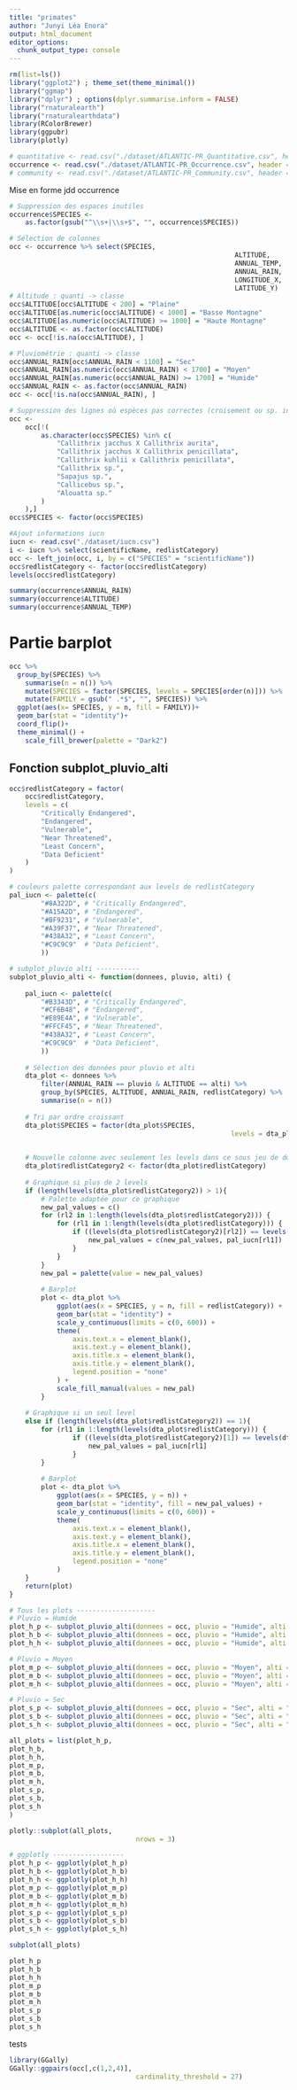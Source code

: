 ```yaml
---
title: "primates"
author: "Junyi Léa Enora"
output: html_document
editor_options: 
  chunk_output_type: console
---
```

```r
rm(list=ls())
library("ggplot2") ; theme_set(theme_minimal())
library("ggmap")
library("dplyr") ; options(dplyr.summarise.inform = FALSE)
library("rnaturalearth")
library("rnaturalearthdata")
library(RColorBrewer)
library(ggpubr)
library(plotly)
```

```r
# quantitative <- read.csv("./dataset/ATLANTIC-PR_Quantitative.csv", header = TRUE, sep = ";")
occurrence <- read.csv("./dataset/ATLANTIC-PR_Occurrence.csv", header = TRUE, sep = ";")
# community <- read.csv("./dataset/ATLANTIC-PR_Community.csv", header = TRUE, sep = ";")
```
Mise en forme jdd occurrence
```r
# Suppression des espaces inutiles
occurrence$SPECIES <-
	as.factor(gsub("^\\s+|\\s+$", "", occurrence$SPECIES))

# Sélection de colonnes
occ <- occurrence %>% select(SPECIES,
														 ALTITUDE,
														 ANNUAL_TEMP,
														 ANNUAL_RAIN,
														 LONGITUDE_X,
														 LATITUDE_Y)
# Altitude : quanti -> classe
occ$ALTITUDE[occ$ALTITUDE < 200] = "Plaine"
occ$ALTITUDE[as.numeric(occ$ALTITUDE) < 1000] = "Basse Montagne"
occ$ALTITUDE[as.numeric(occ$ALTITUDE) >= 1000] = "Haute Montagne"
occ$ALTITUDE <- as.factor(occ$ALTITUDE)
occ <- occ[!is.na(occ$ALTITUDE), ]

# Pluviométrie : quanti -> classe
occ$ANNUAL_RAIN[occ$ANNUAL_RAIN < 1100] = "Sec"
occ$ANNUAL_RAIN[as.numeric(occ$ANNUAL_RAIN) < 1700] = "Moyen"
occ$ANNUAL_RAIN[as.numeric(occ$ANNUAL_RAIN) >= 1700] = "Humide"
occ$ANNUAL_RAIN <- as.factor(occ$ANNUAL_RAIN)
occ <- occ[!is.na(occ$ANNUAL_RAIN), ]

# Suppression des lignes où espèces pas correctes (croisement ou sp. indéterminée)
occ <-
	occ[!(
		as.character(occ$SPECIES) %in% c(
			"Callithrix jacchus X Callithrix aurita",
			"Callithrix jacchus X Callithrix penicillata",
			"Callithrix kuhlii x Callithrix penicillata",
			"Callithrix sp.",
			"Sapajus sp.",
			"Callicebus sp.",
			"Alouatta sp."
		)
	),]
occ$SPECIES <- factor(occ$SPECIES)

#Ajout informations iucn
iucn <- read.csv("./dataset/iucn.csv")
i <- iucn %>% select(scientificName, redlistCategory)
occ <- left_join(occ, i, by = c("SPECIES" = "scientificName"))
occ$redlistCategory <- factor(occ$redlistCategory)
levels(occ$redlistCategory)
```

<!-- ```{r} -->
<!-- for (i in 29:35){ -->
<!-- 	quantitative[,i] <- as.numeric(quantitative[,i]) -->
<!-- } -->
<!-- summary(quantitative[,29:35]) -->
<!-- ``` -->


```r
summary(occurrence$ANNUAL_RAIN)
summary(occurrence$ALTITUDE)
summary(occurrence$ANNUAL_TEMP)
```

# Partie barplot

```r
occ %>% 
  group_by(SPECIES) %>% 
	summarise(n = n()) %>%
	mutate(SPECIES = factor(SPECIES, levels = SPECIES[order(n)])) %>% 
	mutate(FAMILY = gsub(" .*$", "", SPECIES)) %>% 
  ggplot(aes(x= SPECIES, y = n, fill = FAMILY))+
  geom_bar(stat = "identity")+
  coord_flip()+
  theme_minimal() +
	scale_fill_brewer(palette = "Dark2")
```

<!-- ## Séparation humidité/temp-alt  -->
<!-- ```{r} -->
<!-- quantile(occurrence$ANNUAL_RAIN, c(1/3, 2/3), na.rm = TRUE) -->
<!-- quantile(occurrence$ALTITUDE, c(1/3, 2/3), na.rm = TRUE) -->
<!-- ``` -->

<!-- * Jusqu'à 200 : plaine -->
<!-- * 200-1000 : basse montagne -->
<!-- * 1000 - ? : moyenne et haute montagne -->


<!-- ```{r} -->
<!-- plot(occurrence$ALTITUDE, occurrence$ANNUAL_TEMP) -->
<!-- hist(occurrence$ANNUAL_RAIN, nclass = 50) -->
<!-- ``` -->

## Fonction subplot_pluvio_alti
```r
occ$redlistCategory = factor(
	occ$redlistCategory,
	levels = c(
		"Critically Endangered",
		"Endangered",
		"Vulnerable",
		"Near Threatened",
		"Least Concern",
		"Data Deficient"
	)
)

# couleurs palette correspondant aux levels de redlistCategory
pal_iucn <- palette(c(
		"#8A322D", # "Critically Endangered",
		"#A15A2D", # "Endangered",
		"#BF9231", # "Vulnerable",
		"#A39F37", # "Near Threatened",
		"#438A32", # "Least Concern",
		"#C9C9C9"  # "Data Deficient",
		))
```


```r
# subplot_pluvio_alti -----------
subplot_pluvio_alti <- function(donnees, pluvio, alti) {
	
	pal_iucn <- palette(c(
		"#B3343D", # "Critically Endangered",
		"#CF6B48", # "Endangered",
		"#E89E4A", # "Vulnerable",
		"#FFCF45", # "Near Threatened",
		"#438A32", # "Least Concern",
		"#C9C9C9"  # "Data Deficient",
		))
	
	# Sélection des données pour pluvio et alti
	dta_plot <- donnees %>%
		filter(ANNUAL_RAIN == pluvio & ALTITUDE == alti) %>%
		group_by(SPECIES, ALTITUDE, ANNUAL_RAIN, redlistCategory) %>%
		summarise(n = n())
	
	# Tri par ordre croissant
	dta_plot$SPECIES = factor(dta_plot$SPECIES,
														levels = dta_plot$SPECIES[order(dta_plot$n, 
																														decreasing = TRUE)])

	# Nouvelle colonne avec seulement les levels dans ce sous jeu de données
	dta_plot$redlistCategory2 <- factor(dta_plot$redlistCategory)
	
	# Graphique si plus de 2 levels
	if (length(levels(dta_plot$redlistCategory2)) > 1){
		# Palette adaptée pour ce graphique
		new_pal_values = c()
		for (rl2 in 1:length(levels(dta_plot$redlistCategory2))) {
			for (rl1 in 1:length(levels(dta_plot$redlistCategory))) {
				if ((levels(dta_plot$redlistCategory2)[rl2]) == levels(dta_plot$redlistCategory)[rl1]) {
					new_pal_values = c(new_pal_values, pal_iucn[rl1])
				}
			}
		}
		new_pal = palette(value = new_pal_values)
		
		# Barplot
		plot <- dta_plot %>%
			ggplot(aes(x = SPECIES, y = n, fill = redlistCategory)) +
			geom_bar(stat = "identity") +
			scale_y_continuous(limits = c(0, 600)) +
			theme(
				axis.text.x = element_blank(),
				axis.text.y = element_blank(),
				axis.title.x = element_blank(),
				axis.title.y = element_blank(),
				legend.position = "none"
			) +
			scale_fill_manual(values = new_pal)
		}
	
	# Graphique si un seul level
	else if (length(levels(dta_plot$redlistCategory2)) == 1){
		for (rl1 in 1:length(levels(dta_plot$redlistCategory))) {
				if ((levels(dta_plot$redlistCategory2)[1]) == levels(dta_plot$redlistCategory)[rl1]) {
					new_pal_values = pal_iucn[rl1]
				}
		}
		
		# Barplot
		plot <- dta_plot %>%
			ggplot(aes(x = SPECIES, y = n)) +
			geom_bar(stat = "identity", fill = new_pal_values) +
			scale_y_continuous(limits = c(0, 600)) +
			theme(
				axis.text.x = element_blank(),
				axis.text.y = element_blank(),
				axis.title.x = element_blank(),
				axis.title.y = element_blank(),
				legend.position = "none"
			)
	}
	return(plot)
}
```


```r
# Tous les plots --------------------
# Pluvio = Humide
plot_h_p <- subplot_pluvio_alti(donnees = occ, pluvio = "Humide", alti = "Plaine")
plot_h_b <- subplot_pluvio_alti(donnees = occ, pluvio = "Humide", alti = "Basse Montagne")
plot_h_h <- subplot_pluvio_alti(donnees = occ, pluvio = "Humide", alti = "Haute Montagne")

# Pluvio = Moyen
plot_m_p <- subplot_pluvio_alti(donnees = occ, pluvio = "Moyen", alti = "Plaine")
plot_m_b <- subplot_pluvio_alti(donnees = occ, pluvio = "Moyen", alti = "Basse Montagne")
plot_m_h <- subplot_pluvio_alti(donnees = occ, pluvio = "Moyen", alti = "Haute Montagne")

# Pluvio = Sec
plot_s_p <- subplot_pluvio_alti(donnees = occ, pluvio = "Sec", alti = "Plaine")
plot_s_b <- subplot_pluvio_alti(donnees = occ, pluvio = "Sec", alti = "Basse Montagne")
plot_s_h <- subplot_pluvio_alti(donnees = occ, pluvio = "Sec", alti = "Haute Montagne")

all_plots = list(plot_h_p, 
plot_h_b, 
plot_h_h, 
plot_m_p, 
plot_m_b, 
plot_m_h, 
plot_s_p, 
plot_s_b, 
plot_s_h
)
```


```r
plotly::subplot(all_plots,
								nrows = 3)
```


```r
# ggplotly ------------------
plot_h_p <- ggplotly(plot_h_p)
plot_h_b <- ggplotly(plot_h_b)
plot_h_h <- ggplotly(plot_h_h)
plot_m_p <- ggplotly(plot_m_p)
plot_m_b <- ggplotly(plot_m_b)
plot_m_h <- ggplotly(plot_m_h)
plot_s_p <- ggplotly(plot_s_p)
plot_s_b <- ggplotly(plot_s_b)
plot_s_h <- ggplotly(plot_s_h)
```

```r
subplot(all_plots)
```


```r
plot_h_p
plot_h_b
plot_h_h
plot_m_p
plot_m_b
plot_m_h
plot_s_p
plot_s_b
plot_s_h

```

tests
```r
library(GGally)
GGally::ggpairs(occ[,c(1,2,4)],
								cardinality_threshold = 27)

```



<!-- # Partie carto -->

<!-- ```{r, fig.height=10} -->

<!-- sbbox <- make_bbox(lon = c(min(occurrence$LONGITUDE_X), max(occurrence$LONGITUDE_X)),  -->
<!-- 									 lat = c(min(occurrence$LATITUDE_Y), max(occurrence$LATITUDE_Y)), -->
<!-- 									 f = 0.01) -->
<!-- southamerica <- get_map(location = sbbox, zoom = 10, maptype = "terrain") -->
<!-- southamerica_map = ggmap(southamerica) -->
<!-- southamerica_map -->
<!-- southamerica_map + geom_point(data = occurrence, aes(x = LONGITUDE_X, y = LATITUDE_Y, col = SPECIES), size = 1.2) -->
<!-- ``` -->

<!-- ```{r fig.height=10} -->
<!-- southamerica_map + geom_point(data = occurrence, aes(x = LONGITUDE_X, y = LATITUDE_Y, col = SPECIES), size = 1.2) -->
<!-- ``` -->




<!-- # Partie analyse -->
<!-- ```{r} -->
<!-- dta <- occurrence[,c(4,16:18)] -->

<!-- dfcompleted <- -->
<!-- 	missMDA::imputePCA(dta, ncp = 2, quali.sup = c(1))$completeObs -->
<!-- res.PCA <- PCA(dfcompleted, -->
<!-- 							 ncp = 2, -->
<!-- 							 quali.sup = c(1), -->
<!-- 							 graph = T) -->

<!-- res.HCPC <- HCPC( -->
<!-- 	res.PCA, -->
<!-- 	nb.clust = 3, -->
<!-- 	kk = 100, -->
<!-- 	consol = FALSE, -->
<!-- 	graph = FALSE -->
<!-- ) -->
<!-- plot.HCPC(res.HCPC, choice = 'tree', title = 'Arbre hiérarchique') -->
<!-- plot.HCPC(res.HCPC, -->
<!-- 					choice = 'map', -->
<!-- 					draw.tree = FALSE, -->
<!-- 					title = 'Plan factoriel') -->

<!-- plot.HCPC( -->
<!-- 	res.HCPC, -->
<!-- 	choice = '3D.map', -->
<!-- 	ind.names = FALSE, -->
<!-- 	centers.plot = FALSE, -->
<!-- 	angle = 60, -->
<!-- 	title = 'Arbre hiérarchique sur le plan factoriel' -->
<!-- ) -->
<!-- ``` -->

<!-- ```{r} -->
<!-- data_classifie <- as.data.frame(res.HCPC$data.clust) -->
<!-- head(data_classifie) -->
<!-- table(data_classifie$SPECIES, data_classifie$clust) -->


<!-- nesp = length(levels(data_classifie$SPECIES)) -->
<!-- sp_clust <- table(data_classifie$SPECIES, data_classifie$clust) -->
<!-- sp_proba_clust <- data.frame(proba1 = rep(NA, nesp), -->
<!-- 														 proba2 = rep(NA, nesp), -->
<!-- 														 proba3 = rep(NA, nesp)) -->
<!-- ``` -->


